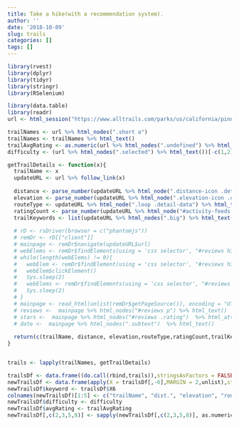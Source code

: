 ```yaml
---
title: Take a hike(with a recommendation system).
author: ''
date: '2018-10-09'
slug: trails
categories: []
tags: []
---
```


```r
library(rvest)
library(dplyr)
library(tidyr)
library(stringr)
library(RSelenium)
```

```r
library(data.table)
library(readr)
url <- html_session("https://www.alltrails.com/parks/us/california/pinnacles-national-park")

trailNames <- url %>% html_nodes(".short a")
trailNames <- trailNames %>% html_text()
trailAvgRating <- as.numeric(url %>% html_nodes(".undefined") %>% html_attr("title"))[-1]
difficulty <- (url %>% html_nodes(".selected") %>% html_text())[-c(1,2)]

getTrailDetails <- function(x){
  trailName <- x
  updateURL <- url %>% follow_link(x)
  
  distance <- parse_number(updateURL %>% html_node(".distance-icon .detail-data") %>% html_text())
  elevation <- parse_number(updateURL %>% html_node(".elevation-icon .detail-data") %>% html_text())
  routeType <- updateURL %>% html_node(".loop .detail-data") %>% html_text()
  ratingCount <- parse_number(updateURL %>% html_node("#activity-feeds .active a") %>% html_text())
  trailKeywords <- list(updateURL %>% html_nodes(".big") %>% html_text())[]
  
  # rD <- rsDriver(browser = c("phantomjs"))
  # remDr <- rD[["client"]]
  # mainpage <- remDr$navigate(updateURL$url)
  # webElems <- remDr$findElements(using = 'css selector', "#reviews h3")
  # while(length(webElems) != 0){
  #   webElem <- remDr$findElement(using = 'css selector', "#reviews h3")
  #   webElem$clickElement()
  #   Sys.sleep(2)
  #   webElems <- remDr$findElements(using = 'css selector', "#reviews h3")
  #   Sys.sleep(2)
  # }
  # mainpage <- read_html(unlist(remDr$getPageSource()), encoding = "UTF-8")
  # reviews <-  mainpage %>% html_nodes("#reviews p") %>% html_text()
  # stars <-  mainpage %>% html_nodes("#reviews .rating")  %>% html_attr("title")
  # date <-  mainpage %>% html_nodes(".subtext")  %>% html_text()
  
  return(c(trailName, distance, elevation,routeType,ratingCount,trailKeywords))
}


trails <- lapply(trailNames, getTrailDetails)

trailsDf <- data.frame((do.call(rbind,trails)),stringsAsFactors = FALSE)
newTrailsDf <- data.frame(apply(X = trailsDf[,-6],MARGIN = 2,unlist),stringsAsFactors = FALSE)
newTrailsDf$keyword <- trailsDf$X6
colnames(newTrailsDf)[1:5] <- c("trailName", "dist.", "elevation", "routeType", "ratingCount")
newTrailsDf$difficulty <- difficulty
newTrailsDf$avgRating <- trailAvgRating
newTrailsDf[,c(2,3,5,8)] <- sapply(newTrailsDf[,c(2,3,5,8)], as.numeric)
```


